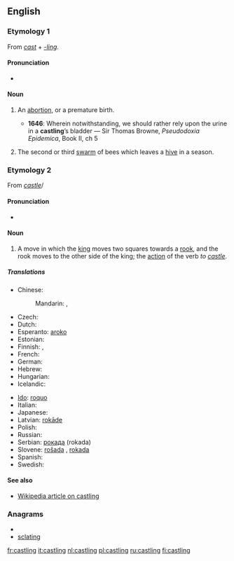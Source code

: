 ==English==

===Etymology 1===
From ''[[cast]]'' + ''[[-ling]]''.

====Pronunciation====
* {{IPA|/ˈkɑːstlɪŋ/}}

====Noun====
{{en-noun}}

# {{obsolete}} An [[abortion]], or a premature birth.
#* '''1646''': Wherein notwithstanding, we should rather rely upon the urine in a '''castling'''’s bladder — Sir Thomas Browne, ''Pseudodoxia Epidemica'', Book II, ch 5
# {{obsolete}} The second or third [[swarm]] of bees which leaves a [[hive]] in a season.

===Etymology 2===
From ''[[castle]]''/

====Pronunciation====
* {{IPA|/ˈkɑːsəlɪŋ/}}

====Noun====
{{en-noun|-}}

# {{chess}} A move in which the [[king]] moves two squares towards a [[rook]], and the rook moves to the other side of the king; the [[action]] of the verb ''to [[castle]]''.

=====Translations=====
{{trans-top|move in chess}}
* Chinese:
*: Mandarin: {{t|zh|王車易位|sc=Hani}},  {{t|zh|王车易位|tr=wáng-jū yìwèi|sc=Hani}}
* Czech: {{t-|cs|rošáda|f}}
* Dutch: {{t+|nl|rokade|f}}
* Esperanto: [[aroko]]
* Estonian: {{t-|et|vangerdus}}
* Finnish: {{t+|fi|linnoitus}}, {{t-|fi|tornitus}}
* French: {{t+|fr|roque|m}}
* German: {{t+|de|Rochade|f}}
* Hebrew: {{t-|he|הצרחה|f}}
* Hungarian: {{t-|hu|sáncolás}}
* Icelandic: {{t-|is|hrókering|f}}
{{trans-mid}}
* [[Ido]]: [[roquo]]
* Italian: {{t+|it|arrocco}}
* Japanese: {{t|ja|キャスリング|tr=kyasuringu}}
* Latvian: [[rokāde]]
* Polish: {{t+|pl|roszada|f}}
* Russian: {{t+|ru|рокировка|f|tr=rokiróvka}}
* Serbian: [[рокада]] (rokada)
* Slovene: [[rošada]] {{f}}, [[rokada]] {{f}}
* Spanish: {{t+|es|enroque|m}}
* Swedish: {{t+|sv|rockad}}
{{trans-bottom}}

====See also====
* [[w:Castling|Wikipedia article on castling]]

===Anagrams===
* {{alphagram|acgilnst}}
* [[sclating#English|sclating]]

[[fr:castling]]
[[it:castling]]
[[nl:castling]]
[[pl:castling]]
[[ru:castling]]
[[fi:castling]]